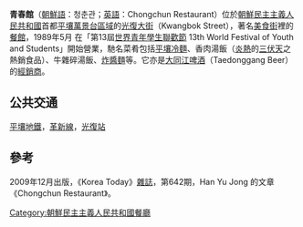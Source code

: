 '''青春館'''（[[朝鮮語|朝鮮語]]：청춘관；[[英語|英語]]：Chongchun Restaurant）位於[[朝鮮民主主義人民共和國|朝鮮民主主義人民共和國]]首都[[平壤|平壤]][[萬景台區域|萬景台區域]]的[[光復大街|光復大街]]（Kwangbok Street），著名[[美食街|美食街]]裡的[[餐館|餐館]]，1989年5月 在「第13屆[[世界青年學生聯歡節|世界青年學生聯歡節]] 13th World Festival of Youth and Students」開始營業，馳名菜肴包括[[平壤冷麵|平壤冷麵]]、香肉湯飯（[[炎熱|炎熱]]的[[三伏天|三伏天]]之熱銷食品）、牛雜碎湯飯、[[炸醬麵|炸醬麵]]等。它亦是[[大同江啤酒|大同江啤酒]]（Taedonggang Beer）的[[經銷商|經銷商]]。

== 公共交通 ==
[[平壤地鐵|平壤地鐵]]，[[革新線|革新線]]，[[光復站_(平壤市)|光復站]]

== 參考 ==
2009年12月出版，《Korea Today》[[雜誌|雜誌]]，第642期，Han Yu Jong 的文章《Chongchun Restaurant》。

{{DEFAULTSORT:Ryonmot}}
[[Category:朝鮮民主主義人民共和國餐廳|Category:朝鮮民主主義人民共和國餐廳]]


{{Food-company-stub}}